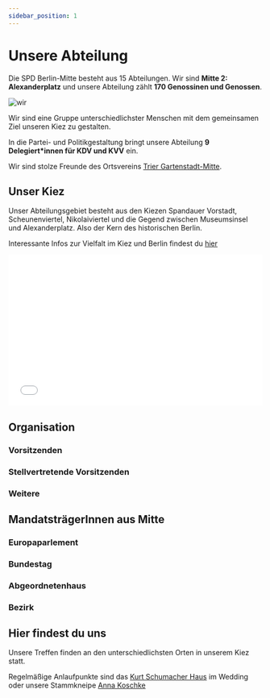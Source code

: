```yaml
---
sidebar_position: 1
---
```



# Unsere Abteilung

Die SPD Berlin-Mitte besteht aus 15 Abteilungen. 
Wir sind **Mitte 2: Alexanderplatz** und unsere Abteilung zählt **170 Genossinen und Genossen**.

![wir](/img/Abteilung.jpg)

Wir sind eine Gruppe unterschiedlichster Menschen mit dem gemeinsamen Ziel unseren Kiez zu gestalten.

In die Partei- und Politikgestaltung bringt unsere Abteilung **9 Delegiert*innen für KDV und KVV** ein.

Wir sind stolze Freunde des Ortsvereins [Trier Gartenstadt-Mitte](https://www.spd-trier-mitte.de/).


## Unser Kiez
Unser Abteilungsgebiet besteht aus den Kiezen Spandauer Vorstadt, Scheunenviertel, Nikolaiviertel und die Gegend zwischen Museumsinsel und Alexanderplatz. Also der Kern des historischen Berlin.

Interessante Infos zur Vielfalt im Kiez und Berlin findest du [hier](https://minor-kontor.de/eu-buergerinnen-und-eu-buerger-in-berlin/)

<iframe width="100%" height="300px" frameborder="0" allowfullscreen allow="geolocation" src="//umap.openstreetmap.fr/de/map/abteilungsgebiet_977759?scaleControl=false&miniMap=false&scrollWheelZoom=false&zoomControl=null&editMode=disabled&moreControl=true&searchControl=null&tilelayersControl=null&embedControl=null&datalayersControl=true&onLoadPanel=undefined&captionBar=false&captionMenus=true"></iframe>

## Organisation

### Vorsitzenden
<div className="profile-row">
    <Profile 
        name="Kerstin Spriesterbach" 
        mail="spriesterbach.k@gmx.de"
        twitter="bundestagsbabe"
        instagram="krstnsprstrbch"
        srcName="kerstin.jpeg"
    ></Profile>
    <Profile 
        name="Hendrik Kempt" 
        mail="hendrik_kempt@yahoo.de"
        srcName="hendrik.jpg"
        twitter="hkem"
        instagram="hennekkemmek"
    ></Profile>
</div>


### Stellvertretende Vorsitzenden
<div className="profile-row">
    <Profile 
        name="Clarissa Schiffel" 
        srcName="clarissa.jpeg"
        instagram="claras_schiff"
    ></Profile>
    <Profile 
        name="Nadine Riez" 
        srcName="nadine.jpeg"
        instagram="nadineriez"
        twitter="didinable"
    ></Profile>
    <Profile 
        name="Peter Maaß" 
        srcName="peter.jpeg"
        instagram="hispeteness"
    ></Profile>
</div>

### Weitere
<div className="profile-row">
    <Profile 
        name="Benjamin Trunsch" 
        rolle="Schriftführer"
        instagram="benny_trx"
        srcName="benny.jpg"
    ></Profile>
    <Profile 
        name="Lennart Schmidt" 
        rolle="Kassierer"
        instagram="lenn_xxs"
        srcName="lenny.jpeg"
    ></Profile>
    <Profile 
        name="Peter Vollmer"
        srcName="peter_v.jpeg" 
        rolle="Seniorenbeauftragter"
        website="https://vollmer.ch"
        mail="peter@vollmer.ch"
    ></Profile>
    <Profile 
        name="Johannes Ott" 
        instagram="JohannesRu"
        srcName="ott.jpg"
        rolle="Mitgliederbeauftragter"
    ></Profile>
</div>


## MandatsträgerInnen aus Mitte

### Europaparlement

<div className="profile-row">
    <Profile 
        name="Gaby Bischoff" 
        srcName="gaby.jpeg"
        rolle="🇪🇺 Mitglied des Europäischen Parlaments (MdEP)"
        instagram="gabybischoff"
        twitter="gabischoff"
    ></Profile>
</div>

### Bundestag

<div className="profile-row">
    <Profile 
        name="Annika Klose" 
        srcName="Annika.jpg"
        rolle="Mitglied des Bundestags (MdB)"
        mail="annika.klose.wk@bundestag.de"
        instagram="annikloseberlin"
    ></Profile>
</div>

### Abgeordnetenhaus

<div className="profile-row">
    <Profile 
        name="Mathias Schulz"
        srcName="mathiasschulz.jpg" 
        rolle="Mitglied des Abgeordnetenhauses (MdA)"
        mail="mathias.schulz@spd.parlament-berlin.de"
        twitter="mathiasschulz"
        instagram="mathiasschulz"
    ></Profile>
    <Profile 
        name="Maja Lasic" 
        srcName="maja.png" 
        mail="maja.lasic@spd.parlament-berlin.de"
        rolle="Mitglied des Abgeordnetenhauses (MdA)"
        twitter="lasicmaja"
        instagram="majalasic"
    ></Profile>
    <Profile 
        name="Max Landero" 
        srcName="MaxLandero.png"
        rolle="Staatssekretär für Integration, Antidiskriminierung und Vielfalt"
        instagram="maxlandero"
        twitter="MaxLandero"
    ></Profile>
    <Profile 
        name="Alexander Slotty" 
        srcName="AlexanderSlotty.jpg"
        rolle="Staatssekretär für Bauen und Amtschef"
    ></Profile>
</div>


### Bezirk

<div className="profile-row">
    <Profile 
        name="Susanne Fischer" 
        srcName="susanne_fischer.jpeg"
        rolle="Co-Fraktionsvorsitzende BVV"
    ></Profile>
    <Profile 
        name="Dorothea Riedel" 
        srcName="dorothea-riedel.jpeg"
        rolle="Co-Fraktionsvorsitzende BVV"
    ></Profile>
    <Profile 
        name="Ephraim Gothe" 
        srcName="Ephraim.jpeg"
        rolle="Bezirksstadtrat für Stadtentwicklung und Facility Management"
        mail="carmen.bergemann@ba-mitte.berlin.de"
        instagram="ephraimgothe"
    ></Profile>
</div>

## Hier findest du uns

Unsere Treffen finden an den unterschiedlichsten Orten in unserem Kiez statt.

Regelmäßige Anlaufpunkte sind das [Kurt Schumacher Haus](https://spd.berlin/orte/kurt-schumacher-haus/) im Wedding oder unsere Stammkneipe [Anna Koschke](http://www.anna-koschke.de/)
